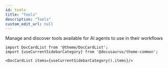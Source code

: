 ```yaml
---
id: tools
title: "Tools"
description: "Tools"
custom_edit_url: null
---
```




Manage and discover tools available for AI agents to use in their workflows



```mdx-code-block
import DocCardList from '@theme/DocCardList';
import {useCurrentSidebarCategory} from '@docusaurus/theme-common';

<DocCardList items={useCurrentSidebarCategory().items}/>
```
      